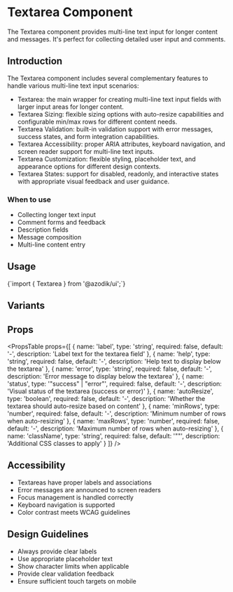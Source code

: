 
# Textarea Component

The Textarea component provides multi-line text input for longer content and messages. It's perfect for collecting detailed user input and comments.

## Introduction

The Textarea component includes several complementary features to handle various multi-line text input scenarios:

- Textarea: the main wrapper for creating multi-line text input fields with larger input areas for longer content.
- Textarea Sizing: flexible sizing options with auto-resize capabilities and configurable min/max rows for different content needs.
- Textarea Validation: built-in validation support with error messages, success states, and form integration capabilities.
- Textarea Accessibility: proper ARIA attributes, keyboard navigation, and screen reader support for multi-line text inputs.
- Textarea Customization: flexible styling, placeholder text, and appearance options for different design contexts.
- Textarea States: support for disabled, readonly, and interactive states with appropriate visual feedback and user guidance.

### When to use
- Collecting longer text input
- Comment forms and feedback
- Description fields
- Message composition
- Multi-line content entry

## Usage

<CodeBlock language="tsx">
{`import { Textarea } from '@azodik/ui';`}
</CodeBlock>

## Variants


## Props

<PropsTable props={[
  {
    name: 'label',
    type: 'string',
    required: false,
    default: '-',
    description: 'Label text for the textarea field'
  },
  {
    name: 'help',
    type: 'string',
    required: false,
    default: '-',
    description: 'Help text to display below the textarea'
  },
  {
    name: 'error',
    type: 'string',
    required: false,
    default: '-',
    description: 'Error message to display below the textarea'
  },
  {
    name: 'status',
    type: '"success" | "error"',
    required: false,
    default: '-',
    description: 'Visual status of the textarea (success or error)'
  },
  {
    name: 'autoResize',
    type: 'boolean',
    required: false,
    default: '-',
    description: 'Whether the textarea should auto-resize based on content'
  },
  {
    name: 'minRows',
    type: 'number',
    required: false,
    default: '-',
    description: 'Minimum number of rows when auto-resizing'
  },
  {
    name: 'maxRows',
    type: 'number',
    required: false,
    default: '-',
    description: 'Maximum number of rows when auto-resizing'
  },
  {
    name: 'className',
    type: 'string',
    required: false,
    default: '""',
    description: 'Additional CSS classes to apply'
  }
]} />

## Accessibility

- Textareas have proper labels and associations
- Error messages are announced to screen readers
- Focus management is handled correctly
- Keyboard navigation is supported
- Color contrast meets WCAG guidelines

## Design Guidelines

- Always provide clear labels
- Use appropriate placeholder text
- Show character limits when applicable
- Provide clear validation feedback
- Ensure sufficient touch targets on mobile

<ComponentNavigation />
